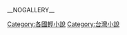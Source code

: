 __NOGALLERY__
{{Catmore|台灣出版輕小說列表}}
[[Category:各國輕小說|Category:各國輕小說]]
[[Category:台灣小說|Category:台灣小說]]